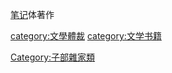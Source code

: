 {{Catnav|頁面分類|總類|書籍|圖書分類法|四部分類法|子部|子部雜家類}}
{{Catnav|頁面分類|人类社会|文化|文学|文學體裁}}
{{Catnav|頁面分類|人文學科|艺术|文学|書籍}}
{{Catnav|頁面分類|人文學科|艺术|文学|文學體裁}}
{{Catnav|頁面分類|人文學科|文学|書籍}}
{{Catnav|頁面分類|人文學科|文学|文學體裁}}

[[笔记|笔记]]体著作

[[Category:子部雜家類|Category:子部雜家類]]
[[category:文學體裁|category:文學體裁]]
[[category:文学书籍|category:文学书籍]]